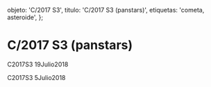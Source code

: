 
  objeto: 'C/2017 S3',
  titulo: 'C/2017 S3 (panstars)',
  etiquetas: 'cometa, asteroide',
};

# C/2017 S3 (panstars)

<Imagen
  src="registro/c2017-s3_20180719_3_c2017s3_20180719_i88.png"
  fecha="20180719"
/>

<Imagen
  src="registro/c2017-s3_20180719_2_c2017s3_20180719_i88.jpg"
  fecha="20180719"
/>

C2017S3 19Julio2018

<Imagen
  src="registro/c2017-s3_20180705_1_c2017s3_20180705_i88.png"
  fecha="20180705"
/>

C2017S3 5Julio2018